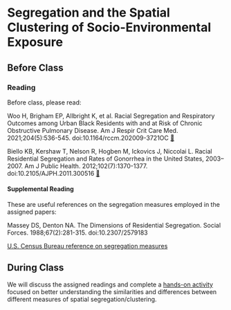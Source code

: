# Segregation and the Spatial Clustering of Socio-Environmental Exposure

## Before Class

### Reading

Before class, please read:

Woo H, Brigham EP, Allbright K, et al. Racial Segregation and Respiratory Outcomes among Urban Black Residents with and at Risk of Chronic Obstructive Pulmonary Disease. Am J Respir Crit Care Med. 2021;204(5):536-545. doi:10.1164/rccm.202009-3721OC [📄](https://www.dropbox.com/s/lh1tbqc6qx4ewtz/woo_et_al_2021_racial_segregation_and_respiratory_outcomes_among_urban_black_residents_with.pdf?dl=0)

Biello KB, Kershaw T, Nelson R, Hogben M, Ickovics J, Niccolai L. Racial Residential Segregation and Rates of Gonorrhea in the United States, 2003–2007. Am J Public Health. 2012;102(7):1370-1377. doi:10.2105/AJPH.2011.300516 [📄](https://www.dropbox.com/s/d7dd1tp5f8crzms/biello_et_al_2012_racial_residential_segregation_and_rates_of_gonorrhea_in_the_united_states%2C.pdf?dl=0)

#### Supplemental Reading

These are useful references on the segregation measures employed in the assigned papers:

Massey DS, Denton NA. The Dimensions of Residential Segregation. Social Forces. 1988;67(2):281-315. doi:10.2307/2579183

[U.S. Census Bureau reference on segregation measures](https://www.census.gov/topics/housing/housing-patterns/guidance/appendix-b.html)

## During Class

We will discuss the assigned readings and complete a [hands-on activity](https://sph-umich.shinyapps.io/spatial_segregation/) focused on better understanding the similarities and differences between different measures of spatial segregation/clustering.